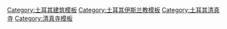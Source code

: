 <noinclude>
{{noteTA|1=zh-cn:法齐赫清真寺; zh-tw:法提赫清真寺; zh-hk:法提赫清真寺}}
</noinclude>{{Navbox
|name  = 土耳其清真寺
|title = [[土耳其]][[清真寺]]古蹟
|titlestyle = background:#D2FFCA;
|groupstyle = background:#D2FFCA;
|image = [[File:Edirne 7333 Nevit.JPG|80px|Selimiye Mosque, Edirne]]
|group1 = 安卡拉
|list1 = [[科札德佩清真寺]]
|group2 = 布尔萨
|list2 = [[巴耶塞特一世清真寺]] • [[埃米尔苏丹清真寺]] • [[布尔萨大清真寺]] • [[绿色清真寺 (布尔萨)|绿色清真寺]] • [[許達文迪加爾清真寺]]
|group3 = 迪亚巴克尔
|list3 = [[迪亚巴克尔大清真寺]]
|group4 = 埃迪尔内
|list4 =  [[塞利米耶清真寺]] • [[旧清真寺 (埃迪尔内)|旧清真寺]] • [[育屈謝雷菲里清真寺]]
|group5 = 伊斯坦布尔
|list5 = <div><!--(reduces gap between wrapped lines)--> [[阿拉伯清真寺]] • [[阿提克阿里帕夏清真寺]] • [[阿提克穆斯塔法帕夏清真寺]] • [[老皇太后清真寺]] • [[巴耶济德二世清真寺]] • [[博德鲁姆清真寺]] • [[大塞利米耶清真寺]] • [[财务官清真寺]] • [[多爾瑪巴切清真寺]] • [[老粥厂清真寺]] • [[艾郁普蘇丹清真寺]] • [[法提赫清真寺]] • [[費納里伊薩清真寺]] • [[菲鲁兹阿迦清真寺]] • [[玫瑰清真寺]] • [[阿亚索菲亚|圣索菲亚清真寺]] • [[希拉米艾哈迈德帕夏清真寺]] • [[斯图狄奥斯修道院]] • [[卡朗德哈清真寺]] • [[科拉教堂]] • [[基菲里清真寺]] • [[奇力克阿里帕夏建築群]] • [[科卡穆斯塔法帕夏清真寺]] • [[屈曲克梅吉迪耶清真寺]] • [[拉雷利清真寺]] • [[小聖索菲亞大教堂]] • [[米赫里马赫清真寺]] • [[米赫里馬赫蘇丹清真寺]] • [[莫拉瑟勒比清真寺]] • [[穆罕默德马里菲清真寺]] • [[新清真寺 (伊斯坦布尔)|新清真寺]] • [[奴魯奧斯瑪尼耶清真寺]] • [[努斯瑞蒂耶清真寺]] • [[奥塔科伊清真寺]] • [[派蒂芙妮耶尔韦莱德苏丹清真寺]] • [[罗姆穆罕默德帕夏清真寺]] • [[鲁斯坦帕夏清真寺]] • [[萨奇琳清真寺]] • [[桑卡达海雷丁清真寺]] • [[泽扎德清真寺]] • [[谢姆西帕夏清真寺]] • [[希南帕夏清真寺]] • [[索科卢穆罕默德帕夏清真寺]]  • [[苏莱曼尼耶清真寺]] • [[蘇丹艾哈邁德清真寺]] • [[特斯维克伊清真寺]] • [[维法教堂清真寺]] • [[塞利姆一世清真寺]] • [[新皇太后清真寺]] • [[耶尔德兹哈米迪耶清真寺]] • [[薩伊馬哈茂德帕夏清真寺|薩-{伊}-馬哈茂德-{帕}-夏清真寺]] • [[澤內普蘇丹清真寺]] • [[泽伊雷克清真寺]] • [[瓦萨特·阿提克·阿里帕夏清真寺]]</div>
|group6 = 埃斯基謝希爾
|list6 = [[雷沙迪耶清真寺]]
|group7 = 伊兹密尔
|list7 = [[希萨尔清真寺]]
|group8 = 科尼亚
|list8 = [[阿拉丁清真寺]] • [[塞利米耶清真寺 (科尼亚)|塞利米耶清真寺]]
|group9 = 梅尔辛
|list9 =[[梅尔辛大清真寺]]
|group10 = 特拉布宗
|list10 = [[新星期五清真寺]] • [[法提赫清真寺 (特拉布宗)|法提赫清真寺]] • [[伊斯坎德尔帕夏清真寺]]
|group11 = 其他城市
|list11 =[[以芙利尖塔清真寺]] • [[巴耶濟德二世清真寺 (阿馬西亞)|巴耶濟德二世清真寺]] • [[迪夫里伊大清真寺]] • [[伊薩貝伊清真寺]] • [[卡茲達格清真寺]] • [[穆拉德帕夏清真寺]] • [[奧瑪帕夏清真寺]] • [[特科利穆罕默德帕夏清真寺]]
}}<noinclude>
[[Category:土耳其建筑模板]]
[[Category:土耳其伊斯兰教模板]]
[[Category:土耳其清真寺]]
[[Category:清真寺模板]]
</noinclude>